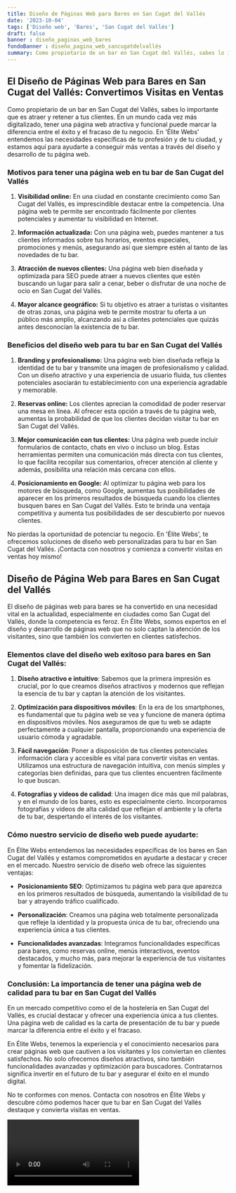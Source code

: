 ```yaml
---
title: Diseño de Páginas Web para Bares en San Cugat del Vallés
date: '2023-10-04'
tags: ['Diseño web', 'Bares', 'San Cugat del Vallés']
draft: false
banner : diseño_paginas_web_bares
fondoBanner : diseño_pagina_web_sancugatdelvallés
summary: Como propietario de un bar en San Cugat del Vallés, sabes lo importante que es atraer y retener a tus clientes. En un mundo cada vez más digitalizado, tener una página web atractiva y funcional puede marcar la diferencia entre el éxito y el fracaso de tu negocio. En 'Élite Webs' entendemos las necesidades específicas de tu profesión y de tu ciudad, y estamos aquí para ayudarte a conseguir más ventas a través del diseño y desarrollo de tu página web.
---
```


## El Diseño de Páginas Web para Bares en San Cugat del Vallés: Convertimos Visitas en Ventas

Como propietario de un bar en San Cugat del Vallés, sabes lo importante que es atraer y retener a tus clientes. En un mundo cada vez más digitalizado, tener una página web atractiva y funcional puede marcar la diferencia entre el éxito y el fracaso de tu negocio. En 'Élite Webs' entendemos las necesidades específicas de tu profesión y de tu ciudad, y estamos aquí para ayudarte a conseguir más ventas a través del diseño y desarrollo de tu página web.

### Motivos para tener una página web en tu bar de San Cugat del Vallés

1. **Visibilidad online:** En una ciudad en constante crecimiento como San Cugat del Vallés, es imprescindible destacar entre la competencia. Una página web te permite ser encontrado fácilmente por clientes potenciales y aumentar tu visibilidad en Internet.

2. **Información actualizada:** Con una página web, puedes mantener a tus clientes informados sobre tus horarios, eventos especiales, promociones y menús, asegurando así que siempre estén al tanto de las novedades de tu bar.

3. **Atracción de nuevos clientes:** Una página web bien diseñada y optimizada para SEO puede atraer a nuevos clientes que estén buscando un lugar para salir a cenar, beber o disfrutar de una noche de ocio en San Cugat del Vallés.

4. **Mayor alcance geográfico:** Si tu objetivo es atraer a turistas o visitantes de otras zonas, una página web te permite mostrar tu oferta a un público más amplio, alcanzando así a clientes potenciales que quizás antes desconocían la existencia de tu bar.

### Beneficios del diseño web para tu bar en San Cugat del Vallés

1. **Branding y profesionalismo:** Una página web bien diseñada refleja la identidad de tu bar y transmite una imagen de profesionalismo y calidad. Con un diseño atractivo y una experiencia de usuario fluida, tus clientes potenciales asociarán tu establecimiento con una experiencia agradable y memorable.

2. **Reservas online:** Los clientes aprecian la comodidad de poder reservar una mesa en línea. Al ofrecer esta opción a través de tu página web, aumentas la probabilidad de que los clientes decidan visitar tu bar en San Cugat del Vallés.

3. **Mejor comunicación con tus clientes:** Una página web puede incluir formularios de contacto, chats en vivo o incluso un blog. Estas herramientas permiten una comunicación más directa con tus clientes, lo que facilita recopilar sus comentarios, ofrecer atención al cliente y además, posibilita una relación más cercana con ellos.

4. **Posicionamiento en Google:** Al optimizar tu página web para los motores de búsqueda, como Google, aumentas tus posibilidades de aparecer en los primeros resultados de búsqueda cuando los clientes busquen bares en San Cugat del Vallés. Esto te brinda una ventaja competitiva y aumenta tus posibilidades de ser descubierto por nuevos clientes.

No pierdas la oportunidad de potenciar tu negocio. En 'Élite Webs', te ofrecemos soluciones de diseño web personalizadas para tu bar en San Cugat del Vallés. ¡Contacta con nosotros y comienza a convertir visitas en ventas hoy mismo!
  

<GifSeo />

<Cta />

## Diseño de Página Web para Bares en San Cugat del Vallés

El diseño de páginas web para bares se ha convertido en una necesidad vital en la actualidad, especialmente en ciudades como San Cugat del Vallés, donde la competencia es feroz. En Élite Webs, somos expertos en el diseño y desarrollo de páginas web que no solo captan la atención de los visitantes, sino que también los convierten en clientes satisfechos.

### Elementos clave del diseño web exitoso para bares en San Cugat del Vallés:

1. **Diseño atractivo e intuitivo**: Sabemos que la primera impresión es crucial, por lo que creamos diseños atractivos y modernos que reflejan la esencia de tu bar y captan la atención de los visitantes.

2. **Optimización para dispositivos móviles**: En la era de los smartphones, es fundamental que tu página web se vea y funcione de manera óptima en dispositivos móviles. Nos aseguramos de que tu web se adapte perfectamente a cualquier pantalla, proporcionando una experiencia de usuario cómoda y agradable.

3. **Fácil navegación**: Poner a disposición de tus clientes potenciales información clara y accesible es vital para convertir visitas en ventas. Utilizamos una estructura de navegación intuitiva, con menús simples y categorías bien definidas, para que tus clientes encuentren fácilmente lo que buscan.

4. **Fotografías y videos de calidad**: Una imagen dice más que mil palabras, y en el mundo de los bares, esto es especialmente cierto. Incorporamos fotografías y videos de alta calidad que reflejan el ambiente y la oferta de tu bar, despertando el interés de los visitantes.

### Cómo nuestro servicio de diseño web puede ayudarte:

En Élite Webs entendemos las necesidades específicas de los bares en San Cugat del Vallés y estamos comprometidos en ayudarte a destacar y crecer en el mercado. Nuestro servicio de diseño web ofrece las siguientes ventajas:

- **Posicionamiento SEO**: Optimizamos tu página web para que aparezca en los primeros resultados de búsqueda, aumentando la visibilidad de tu bar y atrayendo tráfico cualificado.

- **Personalización**: Creamos una página web totalmente personalizada que refleje la identidad y la propuesta única de tu bar, ofreciendo una experiencia única a tus clientes.

- **Funcionalidades avanzadas**: Integramos funcionalidades específicas para bares, como reservas online, menús interactivos, eventos destacados, y mucho más, para mejorar la experiencia de tus visitantes y fomentar la fidelización.

### Conclusión: La importancia de tener una página web de calidad para tu bar en San Cugat del Vallés

En un mercado competitivo como el de la hostelería en San Cugat del Vallés, es crucial destacar y ofrecer una experiencia única a tus clientes. Una página web de calidad es la carta de presentación de tu bar y puede marcar la diferencia entre el éxito y el fracaso.

En Élite Webs, tenemos la experiencia y el conocimiento necesarios para crear páginas web que cautiven a los visitantes y los conviertan en clientes satisfechos. No solo ofrecemos diseños atractivos, sino también funcionalidades avanzadas y optimización para buscadores. Contratarnos significa invertir en el futuro de tu bar y asegurar el éxito en el mundo digital.

No te conformes con menos. Contacta con nosotros en Élite Webs y descubre cómo podemos hacer que tu bar en San Cugat del Vallés destaque y convierta visitas en ventas.

<Video />

<CtaBot job='Bares' city='San Cugat del Vallés'/>

<Gmaps query='San Cugat del Vallés+españa+maps' />